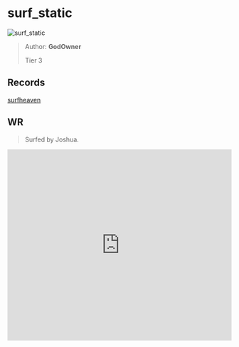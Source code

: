 
# surf_static

![surf_static](https://raw.githubusercontent.com/Sayt123/SurfMapPics/Maps-and-bonuses/csgo/surf_static.jpg)

> Author: **GodOwner**
>
> Tier 3

## Records

[surfheaven](https://surfheaven.eu/map/surf_static)

## WR

> Surfed by Joshua.

<iframe
width="100%"
height="430"
src="https://www.youtube.com/embed/M5H_IQQH0mg"
frameborder="0"
allow="accelerometer; autoplay; clipboard-write; encrypted-media; gyroscope; picture-in-picture"
allowFullScreen
/>

```md

[Surf Timer] - big__pogey finished in 01:05:22 (WR -00:01:84). Improving by 00:02:18
[Surf Timer] - big__pogey beat the map record! Rank: 1/1324


```
                
